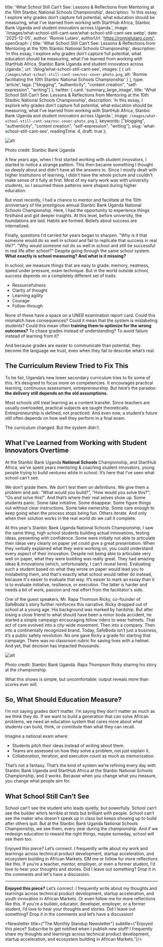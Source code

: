 
  title: 'What School Still Can’t See: Lessons & Reflections from Mentoring at the 10th Stanbic National Schools Championship',
  description: 'In this essay, I explore why grades don’t capture full potential, what education should be measuring, what I’ve learned from working with StartHub Africa, Stanbic Bank Uganda and student innovators across Uganda.',
  image: '/images/what-school-still-cant-see/what-school-still-cant-see.webp',
  date: '2025-12-05',
  author: 'Ronnie Lutaro',
  authorUrl: 'https://ronnielutaro.com/',
  openGraph: {
    title: 'What School Still Can’t See: Lessons & Reflections from Mentoring at the 10th Stanbic National Schools Championship',
    description: 'In this essay, I explore why grades don’t capture full potential, what education should be measuring, what I’ve learned from working with StartHub Africa, Stanbic Bank Uganda and student innovators across Uganda.',
    url: '/blog/what-school-still-cant-see',
    images: [
      {
        url: `/images/what-school-still-cant-see/nsc-cover-photo.png`,
        alt: 'Ronnie facilitating the 10th Stanbic National Schools Championship'
      }
    ],
    type: 'article',
    tags: ["blogging", "authenticity", "content creation", "self-expression", "writing"]
  },
  twitter: {
    card: 'summary_large_image',
    title: 'What School Still Can’t See: Lessons & Reflections from Mentoring at the 10th Stanbic National Schools Championship',
    description: 'In this essay, I explore why grades don’t capture full potential, what education should be measuring, what I’ve learned from working with StartHub Africa, Stanbic Bank Uganda and student innovators across Uganda.',
    image: `/images/what-school-still-cant-see/nsc-cover-photo.png`
  },
  keywords: ["blogging", "authenticity", "content creation", "self-expression", "writing"],
  slug: 'what-school-still-cant-see',
  readingTime: 4,
  draft: true
};

![alt](/images/what-school-still-cant-see/nsc-cover-photo.png)
<Caption>Photo credit: Stanbic Bank Uganda</Caption>

<Newsletter title="Subscribe" subtitle="Get updates on new posts!" />

A few years ago, when I first started working with student innovators, I started to notice a strange pattern. 
This then became something I thought so deeply about and didn't have all the answers to. 
Since I mostly dealt with higher Institutions of learning, I didn't have the whole picture and couldn’t make sense of it fully at first. 
Most of my early work was with university students, so I assumed these patterns were shaped during higher education.

But most recently, I had a chance to mentor and facilitate at the 10th anniversary of the prestigious annual Stanbic Bank Uganda National Schools Championship. 
Here, I had the opportunity to experience things firsthand and got deeper insights. 
At this level, before university, the foundations are laid. Habits are formed. Beliefs about success are internalized. 

Finally, questions I'd carried for years began to sharpen. 
"Why is it that someone would do so well in school and fail to replicate that success in real life?". 
"Why would someone not do so well in school and still be successful in real life after school?" 
Despite going through the same school system. **What exactly is school measuring? And what is it missing?** 

In school, we measure things that are easy to grade: memory, neatness, speed under pressure, exam technique. 
But in the world outside school, success depends on a completely different set of traits:

- Resourcefulness
- Clarity of thought
- Learning agility
- Courage
- Follow-through

None of these have a space on a UNEB examination report card. 
Could this mismatch have consequences? Could it mean that the system is mislabeling students? 
Could this mean often **training them to optimize for the wrong outcomes?** To chase grades instead of understanding? 
To avoid failure instead of learning from it?

And because grades are easier to communicate than potential, they become the language we trust, even when they fail to describe what’s real.

## The Curriculum Review Tried to Fix This

To be fair, Uganda’s new lower secondary curriculum tries to fix some of this. 
It’s designed to focus more on competencies. It encourages practical learning, continuous assessment, entrepreneurship. 
But here’s the paradox: **the delivery still depends on the old assumptions.**

Most schools still treat learning as a content transfer. 
Since teachers are usually overloaded, practical subjects are taught theoretically. 
Entrepreneurship is defined, not practiced. 
And even now, a student’s future still often depends on how well they perform in a final exam.

The curriculum changed. But the system didn’t.

## What I've Learned from Working with Student Innovators Overtime

At the Stanbic Bank Uganda **National Schools** Championship, and StartHub Africa, 
we’ve spent years mentoring & coaching student innovators, young people trying to build ventures while in school. 
It’s here that I’ve seen what school can’t see. 

We don’t grade them. We don’t test them on definitions. 
We give them a problem and ask: "What would you build?", "How would you solve this?", "Go and solve this!". 
And that’s where their real selves show up. Some students panic. Some take initiative. Some disappear. 
Some figure things out without clear instructions. Some take ownership. 
Some care enough to keep going when the process stops being fun. Others iterate. 
And only when their solution works in the real world do we call it complete.

At this year's Stanbic Bank Uganda National Schools Championship, I saw the same thing, high school students building actual innovations, 
testing ideas, presenting with confidence. 
Some were initially not able to articulate their ideas very clearly on paper yet could give a great presentation. 
When they verbally explained what they were working on, you could understand every aspect of their innovation. 
Despite not being able to articulate very well on paper, what they were building was really great. 
They had amazing ideas & innovations (which, unfortunately, I can't reveal here). 
Evaluating such a student based on what they wrote on paper would lead you to mislabeling them, 
and that's exactly what school would rather do instead, because it's easier to evaluate that way. 
It’s easier to mark an essay than it is to evaluate initiative, resilience, or execution. 
The latter is harder and needs a bit of work, passion and real effort from the facilitator's side.

One of the guest speakers, Mr. Rapa Thomson Ricky, co-founder of SafeBoda's story further reinforces this narrative. 
Ricky dropped out of school at a young age. His background was marked by hardship. 
But after losing a close friend to what should have been a minor boda accident, he started a simple campaign encouraging fellow 
riders to wear helmets. That act of care evolved into a city-wide movement. Then into a company. 
Then into a continentally recognized brand. Today, SafeBoda isn’t just a business, it’s a public safety revolution. 
No one gave Ricky a grade for starting that campaign. There was no classroom rubric for saving lives with a helmet. 
And yet, that decision has impacted thousands.

![alt](/images/what-school-still-cant-see/nsc-rapa-thompson-ricky.jpeg)
<Caption>Photo credit: Stanbic Bank Uganda. Rapa Thompson Ricky sharing his story at the championship.</Caption>

What this shows is simple, but uncomfortable: output reveals more than scores ever will.

## So, What Should Education Measure?

I’m not saying grades don’t matter. I’m saying they don’t matter as much as we think they do. 
If we want to build a generation that can solve African problems, we need an education system that cares more 
about what students can build, think, or contribute than what they can recall.

Imagine a national exam where:

- Students pitch their ideas instead of writing about them.
- Teams are assessed on how they solve a problem, not just explain it.
- Collaboration, iteration, and execution count as much as memorization.

That’s not a fantasy. That’s the kind of system we’re refining every day with Stanbic Bank Uganda and StartHub Africa 
at the Stanbic National Schools Championship, and it works. Because when you change what you measure, you change what people aim for.

## What School Still Can’t See

School can’t see the student who leads quietly, but powerfully. 
School can’t see the builder who’s terrible at tests but brilliant with people. 
School can’t see the maker who doesn't speak up in class but keeps showing up to build after others quit. 
But at the Stanbic Bank Uganda National Schools Championship, we see them, every year during the championship. 
And if we redesign education to reward the right things, maybe someday, school will see them too.

Enjoyed this piece? Let’s connect. I frequently write about my work and learnings across technical product development, 
startup acceleration, and ecosystem building in African Markets. DM me or follow for more reflections like this. 
If you’re a teacher, mentor, employer, or even a former student, I'd love to hear your thoughts and stories. 
Did I leave out something? Drop it in the comments and let's have a discussion.

---

**Enjoyed this piece?** Let’s connect. 
I frequently write about my thoughts and learnings across technical product development, startup acceleration, 
and youth innovation in African Markets. Or even follow me for more reflections like this. 
If you're a builder, educator, developer, employer, or a former student, I’d love to hear your thoughts and stories. 
Did I leave out something? Drop it in the comments and let’s have a discussion!

<Newsletter title={"The Monthly Standup Newsletter"} subtitle={"Enjoyed this piece? Subscribe to get notified when I publish new stuff! I frequently share my thoughts and learnings across technical product development, startup acceleration, and ecosystem building in African Markets."}/>